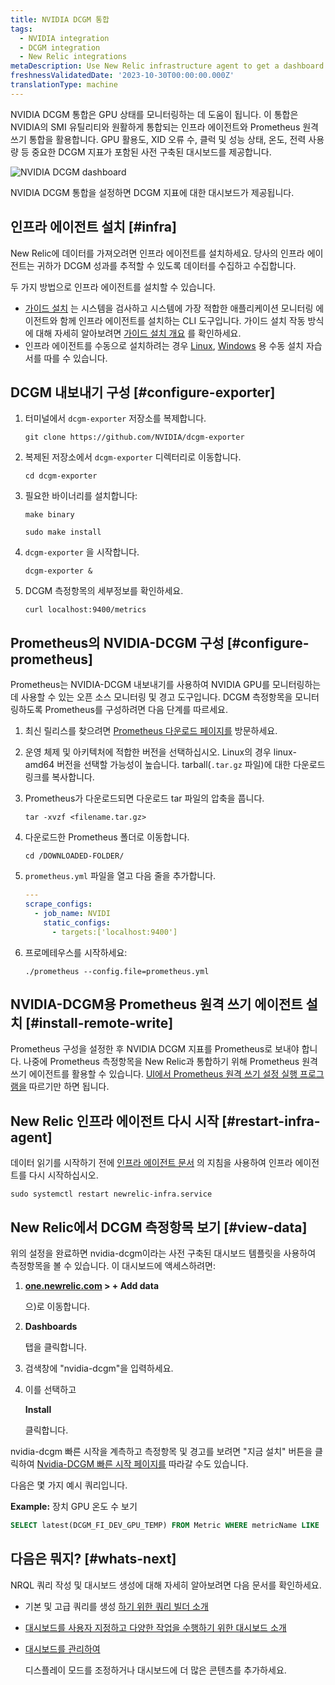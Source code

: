 ```yaml
---
title: NVIDIA DCGM 통합
tags:
  - NVIDIA integration
  - DCGM integration
  - New Relic integrations
metaDescription: Use New Relic infrastructure agent to get a dashboard with DCGM metrics.
freshnessValidatedDate: '2023-10-30T00:00:00.000Z'
translationType: machine
---
```



NVIDIA DCGM 통합은 GPU 상태를 모니터링하는 데 도움이 됩니다. 이 통합은 NVIDIA의 SMI 유틸리티와 원활하게 통합되는 인프라 에이전트와 Prometheus 원격 쓰기 통합을 활용합니다. GPU 활용도, XID 오류 수, 클럭 및 성능 상태, 온도, 전력 사용량 등 중요한 DCGM 지표가 포함된 사전 구축된 대시보드를 제공합니다.

<img
  title="NVIDIA DCGM dashboard"
  alt="NVIDIA DCGM dashboard"
  src={infrastructureNVIDIADCGMDashboard}
/>

<figcaption>
  NVIDIA DCGM 통합을 설정하면 DCGM 지표에 대한 대시보드가 제공됩니다.
</figcaption>

## 인프라 에이전트 설치 [#infra]

New Relic에 데이터를 가져오려면 인프라 에이전트를 설치하세요. 당사의 인프라 에이전트는 귀하가 DCGM 성과를 추적할 수 있도록 데이터를 수집하고 수집합니다.

두 가지 방법으로 인프라 에이전트를 설치할 수 있습니다.

* [가이드 설치](https://one.newrelic.com/nr1-core?state=4f81feab-35f7-e97e-9903-52510f8542bd) 는 시스템을 검사하고 시스템에 가장 적합한 애플리케이션 모니터링 에이전트와 함께 인프라 에이전트를 설치하는 CLI 도구입니다. 가이드 설치 작동 방식에 대해 자세히 알아보려면 [가이드 설치 개요](/docs/infrastructure/host-integrations/installation/new-relic-guided-install-overview) 를 확인하세요.
* 인프라 에이전트를 수동으로 설치하려는 경우 [Linux](/docs/infrastructure/install-infrastructure-agent/linux-installation/install-infrastructure-monitoring-agent-linux), [Windows](/docs/infrastructure/install-infrastructure-agent/windows-installation/install-infrastructure-monitoring-agent-windows/) 용 수동 설치 자습서를 따를 수 있습니다.

## DCGM 내보내기 구성 [#configure-exporter]

1. 터미널에서 `dcgm-exporter` 저장소를 복제합니다.

   ```shell
   git clone https://github.com/NVIDIA/dcgm-exporter
   ```

2. 복제된 저장소에서 `dcgm-exporter` 디렉터리로 이동합니다.

   ```shell
   cd dcgm-exporter
   ```

3. 필요한 바이너리를 설치합니다:

   ```shell
   make binary
   ```

   ```shell
   sudo make install
   ```

4. `dcgm-exporter` 을 시작합니다.

   ```shell
   dcgm-exporter &
   ```

5. DCGM 측정항목의 세부정보를 확인하세요.

   ```shell
   curl localhost:9400/metrics
   ```

## Prometheus의 NVIDIA-DCGM 구성 [#configure-prometheus]

Prometheus는 NVIDIA-DCGM 내보내기를 사용하여 NVIDIA GPU를 모니터링하는 데 사용할 수 있는 오픈 소스 모니터링 및 경고 도구입니다. DCGM 측정항목을 모니터링하도록 Prometheus를 구성하려면 다음 단계를 따르세요.

1. 최신 릴리스를 찾으려면 [Prometheus 다운로드 페이지를](https://prometheus.io/download/) 방문하세요.

2. 운영 체제 및 아키텍처에 적합한 버전을 선택하십시오. Linux의 경우 linux-amd64 버전을 선택할 가능성이 높습니다. tarball(`.tar.gz` 파일)에 대한 다운로드 링크를 복사합니다.

3. Prometheus가 다운로드되면 다운로드 tar 파일의 압축을 풉니다.

   ```shell
   tar -xvzf <filename.tar.gz>
   ```

4. 다운로드한 Prometheus 폴더로 이동합니다.

   ```shell
   cd /DOWNLOADED-FOLDER/
   ```

5. `prometheus.yml` 파일을 열고 다음 줄을 추가합니다.

   ```yml
   ---
   scrape_configs:
     - job_name: NVIDI
       static_configs:
         - targets:['localhost:9400']
   ```

6. 프로메테우스를 시작하세요:

   ```shell
   ./prometheus --config.file=prometheus.yml
   ```

## NVIDIA-DCGM용 Prometheus 원격 쓰기 에이전트 설치 [#install-remote-write]

Prometheus 구성을 설정한 후 NVIDIA DCGM 지표를 Prometheus로 보내야 합니다. 나중에 Prometheus 측정항목을 New Relic과 통합하기 위해 Prometheus 원격 쓰기 에이전트를 활용할 수 있습니다. [UI에서 Prometheus 원격 쓰기 설정 실행 프로그램을](https://one.newrelic.com/catalog-pack-details?state=04de330d-ad8b-b61c-68e2-ad852c2ca1d4) 따르기만 하면 됩니다.

## New Relic 인프라 에이전트 다시 시작 [#restart-infra-agent]

데이터 읽기를 시작하기 전에 [인프라 에이전트 문서](/docs/infrastructure/install-infrastructure-agent/manage-your-agent/start-stop-restart-infrastructure-agent/) 의 지침을 사용하여 인프라 에이전트를 다시 시작하십시오.

```shell
sudo systemctl restart newrelic-infra.service
```

## New Relic에서 DCGM 측정항목 보기 [#view-data]

위의 설정을 완료하면 nvidia-dcgm이라는 사전 구축된 대시보드 템플릿을 사용하여 측정항목을 볼 수 있습니다. 이 대시보드에 액세스하려면:

1. <DNT>**[one.newrelic.com](https://one.newrelic.com/) > + Add data**</DNT>

   으)로 이동합니다.

2. <DNT>**Dashboards**</DNT>

   탭을 클릭합니다.

3. 검색창에 "nvidia-dcgm"을 입력하세요.

4. 이를 선택하고

   <DNT>**Install**</DNT>

   클릭합니다.

nvidia-dcgm 빠른 시작을 계측하고 측정항목 및 경고를 보려면 "지금 설치" 버튼을 클릭하여 [Nvidia-DCGM 빠른 시작 페이지를](https://newrelic.com/instant-observability/nvidia-dcgm) 따라갈 수도 있습니다.

다음은 몇 가지 예시 쿼리입니다.

<DNT>**Example:**</DNT> 장치 GPU 온도 수 보기

```sql
SELECT latest(DCGM_FI_DEV_GPU_TEMP) FROM Metric WHERE metricName LIKE 'DCGM_FI_DEV_GPU_TEMP' TIMESERIES
```

## 다음은 뭐지? [#whats-next]

NRQL 쿼리 작성 및 대시보드 생성에 대해 자세히 알아보려면 다음 문서를 확인하세요.

* 기본 및 고급 쿼리를 생성 [하기 위한 쿼리 빌더 소개](/docs/query-your-data/explore-query-data/query-builder/introduction-query-builder)

* [대시보드를 사용자 지정하고 다양한 작업을 수행하기 위한 대시보드 소개](/docs/query-your-data/explore-query-data/dashboards/introduction-dashboards)

* [대시보드를 관리하여](/docs/query-your-data/explore-query-data/dashboards/manage-your-dashboard)

  <InlinePopover type="dashboards"/>

  디스플레이 모드를 조정하거나 대시보드에 더 많은 콘텐츠를 추가하세요.
